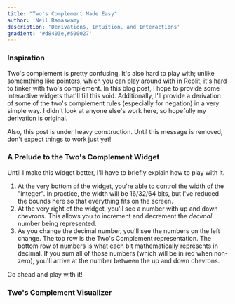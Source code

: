```yaml
---
title: "Two's Complement Made Easy"
author: 'Neil Ramaswamy'
description: 'Derivations, Intuition, and Interactions'
gradient: '#d8403e,#500027'
---
```



<h3>Inspiration</h3>

Two's complement is pretty confusing. It's also hard to play with; unlike somemthing like pointers, which you can play around with in Replit, it's hard to tinker with two's complement. In this blog post, I hope to provide some interactive widgets that'll fill this void. Additionally, I'll provide a derivation of some of the two's complement rules (especially for negation) in a very simple way. I didn't look at anyone else's work here, so hopefully my derivation is original.

Also, this post is under heavy construction. Until this message is removed, don't expect things to work just yet!

<h3>A Prelude to the Two's Complement Widget</h3>

Until I make this widget better, I'll have to briefly explain how to play with it.

1. At the very bottom of the widget, you're able to control the width of the "integer". In practice, the width will be 16/32/64 bits, but I've reduced the bounds here so that everything fits on the screen.
2. At the very right of the widget, you'll see a number with up and down chevrons. This allows you to increment and decrement the _decimal_ number being represented.
3. As you change the decimal number, you'll see the numbers on the left change. The top row is the Two's Complement representation. The bottom row of numbers is what each bit mathematically represents in decimal. If you sum all of those numbers (which will be in red when non-zero), you'll arrive at the number between the up and down chevrons.

Go ahead and play with it!

<h3>Two's Complement Visualizer</h3>

<Center>
    <TwosComplementLabelled />
</Center>

<Spacer size={96} />
